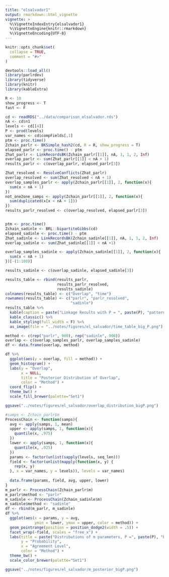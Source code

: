 ```yaml
---
title: "elsalvador1"
output: rmarkdown::html_vignette
vignette: >
  %\VignetteIndexEntry{elsalvador1}
  %\VignetteEngine{knitr::rmarkdown}
  %\VignetteEncoding{UTF-8}
---
```


```r
knitr::opts_chunk$set(
  collapse = TRUE,
  comment = "#>"
)
```

```r
devtools::load_all()
library(parlrdev)
library(tidyverse)
library(knitr)
library(kableExtra)
```

```r
R <- 10
show_progress <- T
fast <- F

cd <- readRDS("../data/comparison_elsalvador.rds")
nA <- cd$n1
levels <- cd[[4]]
P <- prod(levels)
var_names <- cd$compFields[,1]
ptm <- proc.time()
Zchain_parlr <- BKSimple_hash2(cd, R = R, show_progress = T)
elapsed_parlr <- proc.time() - ptm
Zhat_parlr <- LinkRecordsBK(Zchain_parlr[[1]], nA, 1, 1, 2, Inf)
overlap_parlr <- sum(Zhat_parlr[[1]] < nA + 1)
results_parlr <- c(overlap_parlr, elapsed_parlr[3])

Zhat_resolved <- ResolveConflicts(Zhat_parlr)
overlap_resolved <- sum(Zhat_resolved < nA + 1)
overlap_samples_parlr <- apply(Zchain_parlr[[1]], 2, function(x){
  sum(x < nA + 1)
})
not_one2one_samps <- apply(Zchain_parlr[[1]], 2, function(x){
  sum(duplicated(x[x < nA + 1]))
})
results_parlr_resolved <- c(overlap_resolved, elapsed_parlr[3])


ptm <- proc.time()
Zchain_sadinle <- BRL::bipartiteGibbs(cd)
elapsed_sadinle <- proc.time() - ptm
Zhat_sadinle <- LinkRecordsBK(Zchain_sadinle[[1]], nA, 1, 1, 2, Inf)
overlap_sadinle <- sum(Zhat_sadinle[[1]] < nA +1)

overlap_samples_sadinle <- apply(Zchain_sadinle[[1]], 2, function(x){
  sum(x < nA + 1)
})[-(1:100)]

results_sadinle <- c(overlap_sadinle, elapsed_sadinle[3])

results_table <- rbind(results_parlr,
                       results_parlr_resolved,
                       results_sadinle)
colnames(results_table) <- c("Overlap", "time")
rownames(results_table) <- c("parlr", "parlr_resolved",
                             "sadinle")
results_table %>% 
  kable(caption = paste("Linkage Results with P = ", paste(P), "patterns"), digits = 3) %>% 
  kable_classic() %>% 
  kable_styling(full_width = F) %>% 
  as_image(file = "../notes/figures/el_salvador/time_table_big_P.png")


```

```r
method <- c(rep("parlr", 900), rep("sadinle", 900))
overlap <- c(overlap_samples_parlr, overlap_samples_sadinle)
df <- data.frame(overlap, method)

df %>% 
  ggplot(aes(y = overlap, fill = method)) +
  geom_histogram() + 
  labs(y = "Overlap",
       x = NULL,
       title = "Posterior Distribution of Overlap",
       color = "Method") +
  coord_flip() + 
  theme_bw() + 
  scale_fill_brewer(palette="Set1")

ggsave("../notes/figures/el_salvador/overlap_distribution_bigP.png")
```

```r
#samps <- Zchain_parlr$m
ProcessChain <- function(samps){
  avg <- apply(samps, 1, mean)
  upper <- apply(samps, 1, function(x){
    quantile(x, .975)
  })
  lower <- apply(samps, 1, function(x){
    quantile(x, .025)
  })
  params <- factor(unlist(sapply(levels, seq_len)))
  field <- factor(unlist(mapply(function(x, y) {
    rep(x, y)
  }, x = var_names, y = levels)), levels = var_names)
  
  data.frame(params, field, avg, upper, lower)
}
m_parlr <- ProcessChain(Zchain_parlr$m)
m_parlr$method <- "parlr"
m_sadinle <- ProcessChain(Zchain_sadinle$m)
m_sadinle$method <- "sadinle"
df <- rbind(m_parlr, m_sadinle)
df %>% 
  ggplot(aes(x = params, y = avg,
             ymin = lower, ymax = upper, color = method)) +
  geom_pointrange(position = position_dodge2(width = .5)) +
  facet_wrap(~field, scales = "free_x") + 
  labs(title = paste("Distributions of m parameters, P =", paste(P), "Patterns"),
       y = "Probability",
       x = "Agreement Level",
       color = "Method") + 
  theme_bw() + 
  scale_color_brewer(palette="Set1")

ggsave("../notes/figures/el_salvador/m_posterior_bigP.png")


```


